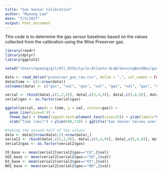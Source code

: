 ```yaml
---
title: "Gas Sensor Calibration"
author: "Myeong Lee"
date: "7/5/2017"
output: html_document
---
```


This code is to determine the gas sensor baselines based on the values collected from the calibration using the Wine Preserver gas. 

```r
library(readr)
library(dplyr)
library(ggplot2)

setwd("/Users/myeong/git/Atl_DSSG/Cycle-Atlanta-SLaB/SensingBackBox/gas_calibration/")

data <- read_delim("preserver_gas_raw.csv", delim = ",", col_names = FALSE)
data$time <- c(1:nrow(data))
colnames(data) <- c("gas", "val", "gas", "val", "gas", "val", "gas", "val", "time")

serial <- rbind(data[,c(1,2,9)], data[,c(3,4,9)], data[,c(5,6,9)], data[,7:9])
serial$gas <- as.factor(serial$gas)

ggplot(serial, aes(x = time, y = val, colour=gas)) +
  geom_line(size=0.5) +
  theme_bw() + theme(legend.text=element_text(size=15)) + ylab(label="Raw Values") + 
  xlab("Time (sec)") + ylim(600,710) + ggtitle("Gas Sensor Values over Time")

#taking the second half of the values
data <- data[(nrow(data)/2):nrow(data),]
serial2 <- rbind(data[,c(1,2,9)], data[,c(3,4,9)], data[,c(5,6,9)], data[,7:9])
serial2$gas <- as.factor(serial2$gas)

CO_base <- mean(serial2[serial2$gas=="CO",]$val)
SO2_base <- mean(serial2[serial2$gas=="SO",]$val)
O3_base <- mean(serial2[serial2$gas=="O3",]$val)
NO2_base <- mean(serial2[serial2$gas=="NO",]$val)

```
